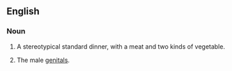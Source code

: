 ==English==
===Noun===
{{en-noun|-|sg=[[meat]] [[and]] [[two]] [[veg]]}}

# {{British|colloquial}} A stereotypical standard dinner, with a meat and two kinds of vegetable.
# {{British|slang}} The male [[genitals]].